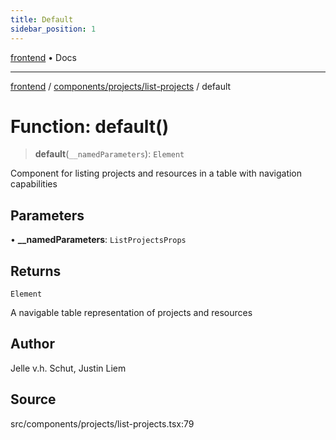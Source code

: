```yaml
---
title: Default
sidebar_position: 1
---
```


[frontend](../../../..) • Docs

***

[frontend](../../../..) / [components/projects/list-projects](..) / default

# Function: default()

> **default**(`__namedParameters`): `Element`

Component for listing projects and resources in a table with navigation capabilities

## Parameters

• **\_\_namedParameters**: `ListProjectsProps`

## Returns

`Element`

A navigable table representation of projects and resources

## Author

Jelle v.h. Schut, Justin Liem

## Source

src/components/projects/list-projects.tsx:79
